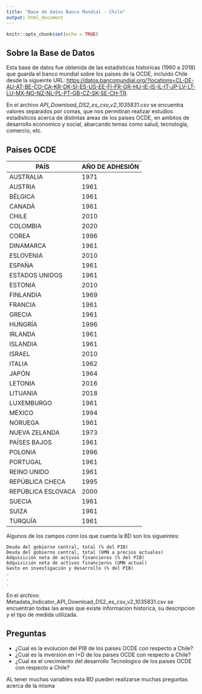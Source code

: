 ```yaml
---
title: "Base de datos Banco Mundial - Chile"
output: html_document
---
```


```r
knitr::opts_chunk$set(echo = TRUE)
```

## Sobre la Base de Datos

Esta base de datos fue obtenida de las estadisticas historicas (1960 a 2018) que guarda el banco mundial sobre los paises de la OCDE, incluido Chile desde la sigueinte URL: <https://datos.bancomundial.org/?locations=CL-DE-AU-AT-BE-CO-CA-KR-DK-SI-ES-US-EE-FI-FR-GR-HU-IE-IS-IL-IT-JP-LV-LT-LU-MX-NO-NZ-NL-PL-PT-GB-CZ-SK-SE-CH-TR>.

En el archivo *API_Download_DS2_es_csv_v2_1035831.csv* se encuentra valores separados por comas, que nos permitiran realizar estudios estadisticos acerca de distintas areas de los paises OCDE, en ambitos de desarrollo economico y social, abarcando temas como salud, tecnología, comercio, etc.

## Paises OCDE
PAÍS          | AÑO DE ADHESIÓN
------------- | ---------------
AUSTRALIA     | 1971
AUSTRIA       | 1961
BÉLGICA       | 1961
CANADÁ        | 1961
CHILE         | 2010
COLOMBIA      | 2020
COREA         | 1996
DINAMARCA     | 1961
ESLOVENIA     | 2010
ESPAÑA        | 1961
ESTADOS UNIDOS| 1961
ESTONIA       | 2010
FINLANDIA     | 1969
FRANCIA       | 1961
GRECIA        | 1961
HUNGRÍA       | 1996
IRLANDA       | 1961
ISLANDIA      | 1961
ISRAEL        | 2010
ITALIA        | 1962
JAPÓN         | 1964
LETONIA       | 2016
LITUANIA      | 2018
LUXEMBURGO    | 1961
MÉXICO        | 1994
NORUEGA       | 1961
NUEVA ZELANDA | 1973
PAÍSES BAJOS  | 1961
POLONIA       | 1996
PORTUGAL      | 1961
REINO UNIDO   | 1961
REPÚBLICA CHECA | 1995
REPÚBLICA ESLOVACA | 2000
SUECIA        | 1961
SUIZA         | 1961
TURQUÍA       | 1961

Algunos de los campos conn los que cuenta la BD son los sigueintes:

```
Deuda del gobierno central, total (% del PIB)
Deuda del gobierno central, total (UMN a precios actuales)
Adquisición neta de activos financieros (% del PIB)
Adquisición neta de activos financieros (UMN actual)
Gasto en investigación y desarrollo (% del PIB)
.
.
.
```
En el archivo: Metadata_Indicator_API_Download_DS2_es_csv_v2_1035831.csv se encuentran todas las areas que existe informacion historica, su descripcion y el tipo de medida utilizada.

## Preguntas
* ¿Cual es la evolucion del PIB de los paises OCDE con respecto a Chile?
* ¿Cual es la inversion en I+D de los paises OCDE con respecto a Chile?
* ¿Cual es el crecimiento del desarrollo Tecnologico de los paises OCDE con respecto a Chile?

AL tener muchas variables esta BD pueden realizarse muchas preguntas acerca de la misma 